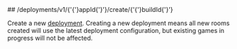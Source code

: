 
<MethodPill method="post" />
## /deployments/v1/{'{'}appId{'}'}/create/{'{'}buildId{'}'}

Create a new [deployment](https://hathora.dev/docs/concepts/hathora-entities#deployment). Creating a new deployment means all new rooms created will use the latest deployment configuration, but existing games in progress will not be affected.
